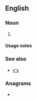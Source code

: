 {{also|vs|VS|Vs|vs.|v's|v.s.}}
==English==

===Noun===
{{head|en|noun plural form}}

# {{plural of|V|lang=en}}

====Usage notes====
{{U:en:plurals of letters}}

===See also===
* [[v's]]

===Anagrams===
* {{anagrams|en|SV|s.v.}}